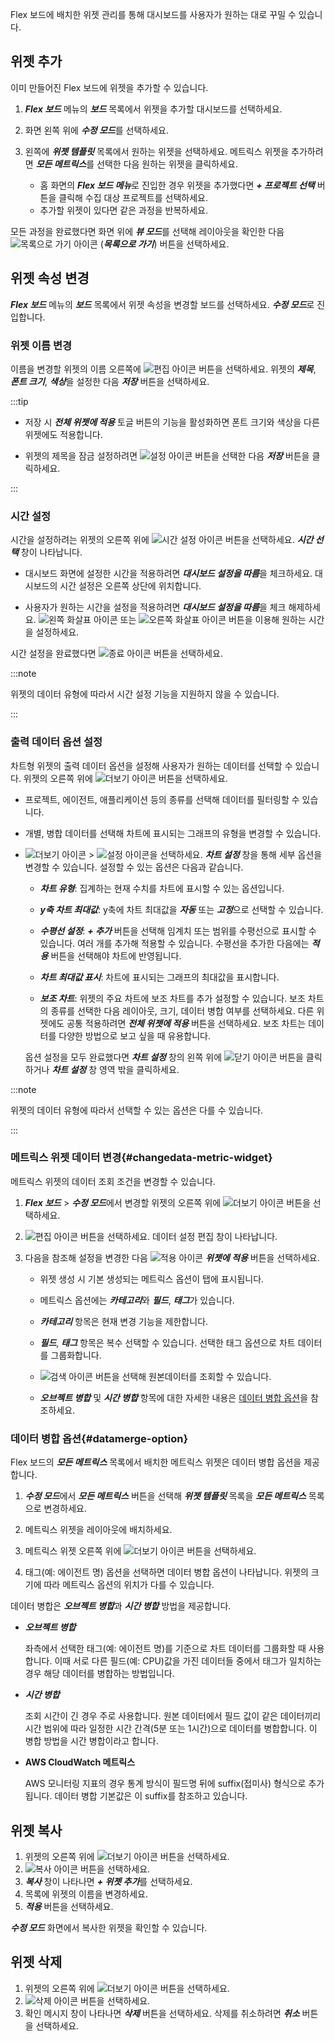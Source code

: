 Flex 보드에 배치한 위젯 관리를 통해 대시보드를 사용자가 원하는 대로 꾸밀 수 있습니다.

## 위젯 추가

이미 만들어진 Flex 보드에 위젯을 추가할 수 있습니다.

1. ***Flex 보드*** 메뉴의 ***보드*** 목록에서 위젯을 추가할 대시보드를 선택하세요.

1. 화면 왼쪽 위에 ***수정 모드***를 선택하세요.

1. 왼쪽에 ***위젯 템플릿*** 목록에서 원하는 위젯을 선택하세요. 메트릭스 위젯을 추가하려면 ***모든 메트릭스***를 선택한 다음 원하는 위젯을 클릭하세요.

    * 홈 화면의 ***Flex 보드 메뉴***로 진입한 경우 위젯을 추가했다면 ***+ 프로젝트 선택*** 버튼을 클릭해 수집 대상 프로젝트를 선택하세요.
    * 추가할 위젯이 있다면 같은 과정을 반복하세요.

모든 과정을 완료했다면 화면 위에 ***뷰 모드***를 선택해 레이아웃을 확인한 다음 ![목록으로 가기 아이콘](/img/ico-exit.svg) (***목록으로 가기***) 버튼을 선택하세요.


## 위젯 속성 변경

***Flex 보드*** 메뉴의 ***보드*** 목록에서 위젯 속성을 변경할 보드를 선택하세요. ***수정 모드***로 진입합니다.

### 위젯 이름 변경

이름을 변경할 위젯의 이름 오른쪽에 ![편집 아이콘](/img/ico-edit.svg) 버튼을 선택하세요. 위젯의 ***제목***, ***폰트 크기***, ***색상***을 설정한 다음 ***저장*** 버튼을 선택하세요.

:::tip

* 저장 시 ***전체 위젯에 적용*** 토글 버튼의 기능을 활성화하면 폰트 크기와 색상을 다른 위젯에도 적용합니다.

* 위젯의 제목을 잠금 설정하려면 ![설정 아이콘](/img/ico-invisible.svg) 버튼을 선택한 다음 ***저장*** 버튼을 클릭하세요.

:::

### 시간 설정

시간을 설정하려는 위젯의 오른쪽 위에 ![시간 설정 아이콘](/img/ico-time-set.svg) 버튼을 선택하세요. ***시간 선택*** 창이 나타납니다.

* 대시보드 화면에 설정한 시간을 적용하려면 ***대시보드 설정을 따름***을 체크하세요. 대시보드의 시간 설정은 오른쪽 상단에 위치합니다.

* 사용자가 원하는 시간을 설정을 적용하려면 ***대시보드 설정을 따름***을 체크 해제하세요. ![왼쪽 화살표 아이콘](/img/left-arrow.svg) 또는 ![오른쪽 화살표 아이콘](/img/right-arrow.svg) 버튼을 이용해 원하는 시간을 설정하세요.

시간 설정을 완료했다면 ![종료 아이콘](/img/ico-close.svg) 버튼을 선택하세요.

:::note

위젯의 데이터 유형에 따라서 시간 설정 기능을 지원하지 않을 수 있습니다.

:::

### 출력 데이터 옵션 설정

차트형 위젯의 출력 데이터 옵션을 설정해 사용자가 원하는 데이터를 선택할 수 있습니다. 위젯의 오른쪽 위에 ![더보기 아이콘](/img/ico-more.svg) 버튼을 선택하세요.

* 프로젝트, 에이전트, 애플리케이션 등의 종류를 선택해 데이터를 필터링할 수 있습니다.

* 개별, 병합 데이터를 선택해 차트에 표시되는 그래프의 유형을 변경할 수 있습니다.

* ![더보기 아이콘](/img/ico-more.svg) > ![설정 아이콘](/img/ico-setting.svg)을 선택하세요. ***차트 설정*** 창을 통해 세부 옵션을 변경할 수 있습니다. 설정할 수 있는 옵션은 다음과 같습니다.

  * ***차트 유형***: 집계하는 현재 수치를 차트에 표시할 수 있는 옵션입니다.

  * ***y축 차트 최대값***: y축에 차트 최대값을 ***자동*** 또는 ***고정***으로 선택할 수 있습니다.

  * ***수평선 설정***: ***+ 추가*** 버튼을 선택해 임계치 또는 범위를 수평선으로 표시할 수 있습니다. 여러 개를 추가해 적용할 수 있습니다. 수평선을 추가한 다음에는 ***적용*** 버튼을 선택해야 차트에 반영됩니다.

  * ***차트 최대값 표시***: 차트에 표시되는 그래프의 최대값을 표시합니다.

  * ***보조 차트***: 위젯의 주요 차트에 보조 차트를 추가 설정할 수 있습니다. 보조 차트의 종류를 선택한 다음 레이아웃, 크기, 데이터 병합 여부를 선택하세요. 다른 위젯에도 공통 적용하려면 ***전체 위젯에 적용*** 버튼을 선택하세요. 보조 차트는 데이터를 다양한 방법으로 보고 싶을 때 유용합니다.
  
  옵션 설정을 모두 완료했다면 ***차트 설정*** 창의 왼쪽 위에 ![닫기 아이콘](/img/ico-close.svg) 버튼을 클릭하거나 ***차트 설정*** 창 영역 밖을 클릭하세요.

:::note

위젯의 데이터 유형에 따라서 선택할 수 있는 옵션은 다를 수 있습니다.

:::

### 메트릭스 위젯 데이터 변경{#changedata-metric-widget}

메트릭스 위젯의 데이터 조회 조건을 변경할 수 있습니다. 

1. ***Flex 보드*** > ***수정 모드***에서 변경할 위젯의 오른쪽 위에 ![더보기 아이콘](/img/ico-more.svg) 버튼을 선택하세요.

    <ImgLang img='metric-widget-data.png' desc='메트릭스 위젯 데이터 변경' />

1. ![편집 아이콘](/img/ico-edit-metric.svg) 버튼을 선택하세요. 데이터 설정 편집 창이 나타납니다.

    <ImgLang img='metric-edit-window.png' desc='메트릭스 위젯 데이터 편집' />

1. 다음을 참조해 설정을 변경한 다음 ![적용 아이콘](/img/left-arrow.svg) ***위젯에 적용*** 버튼을 선택하세요.

    * 위젯 생성 시 기본 생성되는 메트릭스 옵션이 탭에 표시됩니다.
    
    * 메트릭스 옵션에는 ***카테고리***와 ***필드***, ***태그***가 있습니다.
    
    * ***카테고리*** 항목은 현재 변경 기능을 제한합니다.
    
    * ***필드***, ***태그*** 항목은 복수 선택할 수 있습니다. 선택한 태그 옵션으로 차트 데이터를 그룹화합니다.
    
    * ![검색 아이콘](/img/ico-btn-search.png) 버튼을 선택해 원본데이터를 조회할 수 있습니다.
    
    * ***오브젝트 병합*** 및 ***시간 병합*** 항목에 대한 자세한 내용은 [데이터 병합 옵션](#datamerge-option)을 참조하세요.
        

### 데이터 병합 옵션{#datamerge-option}

Flex 보드의 ***모든 메트릭스*** 목록에서 배치한 메트릭스 위젯은 데이터 병합 옵션을 제공합니다.

1. ***수정 모드***에서 ***모든 메트릭스*** 버튼을 선택해 ***위젯 템플릿*** 목록을 ***모든 메트릭스*** 목록으로 변경하세요.

1. 메트릭스 위젯을 레이아웃에 배치하세요.

1. 메트릭스 위젯 오른쪽 위에 ![더보기 아이콘](/img/ico-more.svg) 버튼을 선택하세요.

1. 태그(예: 에이전트 명) 옵션을 선택하면 데이터 병합 옵션이 나타납니다. 위젯의 크기에 따라 메트릭스 옵션의 위치가 다를 수 있습니다.

<ImgLang img='flexboard-datamerge.png' desc='메트릭스 위젯 - 데이터 병합 옵션' />

데이터 병합은 ***오브젝트 병합***과 ***시간 병합*** 방법을 제공합니다.

* ***오브젝트 병합***

  좌측에서 선택한 태그(예: 에이전트 명)를 기준으로 차트 데이터를 그룹화할 때 사용합니다. 이때 서로 다른 필드(예: CPU)값을 가진 데이터들 중에서 태그가 일치하는 경우 해당 데이터를 병합하는 방법입니다.

* ***시간 병합***

  조회 시간이 긴 경우 주로 사용합니다. 원본 데이터에서 필드 값이 같은 데이터끼리 시간 범위에 따라 일정한 시간 간격(5분 또는 1시간)으로 데이터를 병합합니다. 이 병합 방법을 시간 병합이라고 합니다.

* **AWS CloudWatch 메트릭스**

  AWS 모니터링 지표의 경우 통계 방식이 필드명 뒤에 suffix(접미사) 형식으로 추가됩니다. 데이터 병합 기본값은 이 suffix를 참조하고 있습니다.

  <ImgLang img='flexboard-awsec2-metrics.png' desc='AWS ColudWatch 메트릭스' />

## 위젯 복사

1. 위젯의 오른쪽 위에 ![더보기 아이콘](/img/ico-more.svg) 버튼을 선택하세요. 
1. ![복사 아이콘](/img/ico-copy.svg) 버튼을 선택하세요.
1. ***복사*** 창이 나타나면 ***+ 위젯 추가***를 선택하세요.
1. 목록에 위젯의 이름을 변경하세요.
1. ***적용*** 버튼을 선택하세요.

***수정 모드*** 화면에서 복사한 위젯을 확인할 수 있습니다.

## 위젯 삭제

1. 위젯의 오른쪽 위에 ![더보기 아이콘](/img/ico-more.svg) 버튼을 선택하세요. 
1. ![삭제 아이콘](/img/ico-remove.svg) 버튼을 선택하세요.
1. 확인 메시지 창이 나타나면 ***삭제*** 버튼을 선택하세요. 삭제를 취소하려면 ***취소*** 버튼을 선택하세요.